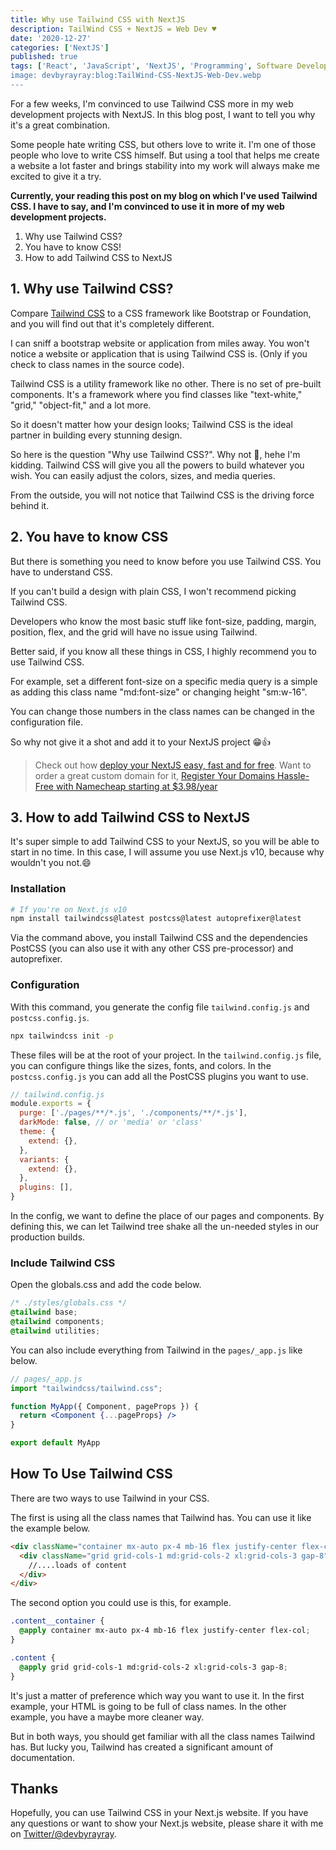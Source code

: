 ```yaml
---
title: Why use Tailwind CSS with NextJS
description: TailWind CSS + NextJS = Web Dev ♥️
date: '2020-12-27'
categories: ['NextJS']
published: true
tags: ['React', 'JavaScript', 'NextJS', 'Programming', Software Development']
image: devbyrayray:blog:TailWind-CSS-NextJS-Web-Dev.webp
---
```


For a few weeks, I'm convinced to use Tailwind CSS more in my web development projects with NextJS. In this blog post, I want to tell you why it's a great combination.

Some people hate writing CSS, but others love to write it. I'm one of those people who love to write CSS himself. But using a tool that helps me create a website a lot faster and brings stability into my work will always make me excited to give it a try.

**Currently, your reading this post on my blog on which I've used Tailwind CSS. I have to say, and I'm convinced to use it in more of my web development projects.**

1. Why use Tailwind CSS?
2. You have to know CSS!
3. How to add Tailwind CSS to NextJS


## 1. Why use Tailwind CSS?

Compare [Tailwind CSS](https://tailwindcss.com/) to a CSS framework like Bootstrap or Foundation, and you will find out that it's completely different.

I can sniff a bootstrap website or application from miles away. You won't notice a website or application that is using Tailwind CSS is. (Only if you check to class names in the source code).

<NameCheapContentAd />

Tailwind CSS is a utility framework like no other. There is no set of pre-built components. It's a framework where you find classes like "text-white," "grid," "object-fit," and a lot more.

So it doesn't matter how your design looks; Tailwind CSS is the ideal partner in building every stunning design.

So here is the question "Why use Tailwind CSS?". Why not 🤣, hehe I'm kidding. Tailwind CSS will give you all the powers to build whatever you wish. You can easily adjust the colors, sizes, and media queries.

From the outside, you will not notice that Tailwind CSS is the driving force behind it.

## 2. You have to know CSS

But there is something you need to know before you use Tailwind CSS. You have to understand CSS.

If you can't build a design with plain CSS, I won't recommend picking Tailwind CSS.

Developers who know the most basic stuff like font-size, padding, margin, position, flex, and the grid will have no issue using Tailwind.

Better said, if you know all these things in CSS, I highly recommend you to use Tailwind CSS.

For example, set a different font-size on a specific media query is a simple as adding this class name "md:font-size" or changing height "sm:w-16".

You can change those numbers in the class names can be changed in the configuration file.

So why not give it a shot and add it to your NextJS project 😁👍

> Check out how [deploy your NextJS easy, fast and for free](https://byrayray.dev/posts/2020-12-21-nextjs-jamstack-getting-started). Want to order a great custom domain for it, <a href="https://www.dpbolvw.net/click-100299090-11429042" target="_top">Register Your Domains Hassle-Free with Namecheap starting at $3.98/year</a><img src="https://www.lduhtrp.net/image-100299090-11429042" width="1" height="1" border="0"/>

## 3. How to add Tailwind CSS to NextJS

It's super simple to add Tailwind CSS to your NextJS, so you will be able to start in no time. In this case, I will assume you use Next.js v10, because why wouldn't you not.😄


### Installation
```bash
# If you're on Next.js v10
npm install tailwindcss@latest postcss@latest autoprefixer@latest
```

Via the command above, you install Tailwind CSS and the dependencies PostCSS (you can also use it with any other CSS pre-processor) and autoprefixer.

### Configuration

With this command, you generate the config file `tailwind.config.js` and `postcss.config.js`. 

```bash
npx tailwindcss init -p
```

These files will be at the root of your project. In the `tailwind.config.js` file, you can configure things like the sizes, fonts, and colors. In the `postcss.config.js` you can add all the PostCSS plugins you want to use.

```jsx
// tailwind.config.js
module.exports = {
  purge: ['./pages/**/*.js', './components/**/*.js'],
  darkMode: false, // or 'media' or 'class'
  theme: {
    extend: {},
  },
  variants: {
    extend: {},
  },
  plugins: [],
}
```

In the config, we want to define the place of our pages and components. By defining this, we can let Tailwind tree shake all the un-needed styles in our production builds.

### Include Tailwind CSS

Open the globals.css and add the code below.

```css
/* ./styles/globals.css */
@tailwind base;
@tailwind components;
@tailwind utilities;
```

You can also include everything from Tailwind in the `pages/_app.js` like below.

```jsx
// pages/_app.js
import "tailwindcss/tailwind.css";

function MyApp({ Component, pageProps }) {
  return <Component {...pageProps} />
}

export default MyApp
```

## How To Use Tailwind CSS

There are two ways to use Tailwind in your CSS.

The first is using all the class names that Tailwind has. You can use it like the example below.

```html
<div className="container mx-auto px-4 mb-16 flex justify-center flex-col">
  <div className="grid grid-cols-1 md:grid-cols-2 xl:grid-cols-3 gap-8">
    //....loads of content
  </div>
</div>  
```

The second option you could use is this, for example.

```css
.content__container {
  @apply container mx-auto px-4 mb-16 flex justify-center flex-col;
}

.content {
  @apply grid grid-cols-1 md:grid-cols-2 xl:grid-cols-3 gap-8;
}
```

It's just a matter of preference which way you want to use it. In the first example, your HTML is going to be full of class names. In the other example, you have a maybe more cleaner way.

But in both ways, you should get familiar with all the class names Tailwind has. But lucky you, Tailwind has created a significant amount of documentation.

## Thanks

Hopefully, you can use Tailwind CSS in your Next.js website. If you have any questions or want to show your Next.js website, please share it with me on [Twitter/@devbyrayray](https://twitter.com/devbyrayray).
